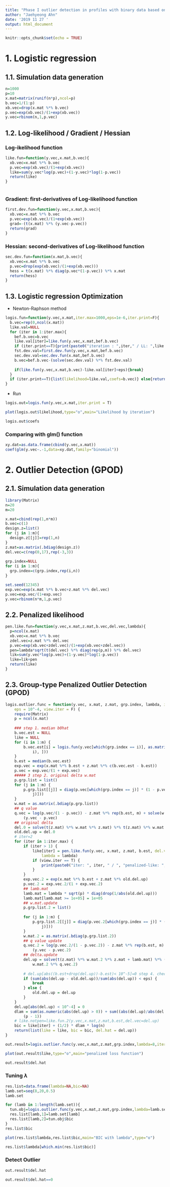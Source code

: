 ```yaml
---
title: "Phase I outlier detection in profiles with binary data based on penalized likelihood"
author: "Jaehyeong Ahn"
date: '2019 11 27 '
output: html_document
---
```


```r
knitr::opts_chunk$set(echo = TRUE)
```

# 1. Logistic regression

## 1.1. Simulation data generation
```r
n=1000
p=10
x.mat=matrix(runif(n*p),ncol=p)
b.vec=1/(1:p)
xb.vec=drop(x.mat %*% b.vec)
p.vec=exp(xb.vec)/(1+exp(xb.vec))
y.vec=rbinom(n,1,p.vec)
```

## 1.2. Log-likelihood / Gradient / Hessian

### Log-ikelihood function
```r
like.fun=function(y.vec,x.mat,b.vec){
  xb.vec=x.mat %*% b.vec
  p.vec=exp(xb.vec)/(1+exp(xb.vec))
  like=sum(y.vec*log(p.vec)+(1-y.vec)*log(1-p.vec))
  return(like)
}
```

```r

```


### Gradient: first-derivatives of Log-likelihood function
```r
first.dev.fun=function(y.vec,x.mat,b.vec){
  xb.vec=x.mat %*% b.vec
  p.vec=exp(xb.vec)/(1+exp(xb.vec))
  grad=-(t(x.mat) %*% (y.vec-p.vec))
  return(grad)
}
```

### Hessian: second-derivatives of Log-likelihood function
```r
sec.dev.fun=function(x.mat,b.vec){
  xb.vec=x.mat %*% b.vec
  p.vec=drop(exp(xb.vec)/(1+exp(xb.vec)))
  hess = t(x.mat) %*% diag(p.vec*(1-p.vec)) %*% x.mat
  return(hess)
}
```

## 1.3. Logistic regression Optimization

- Newton-Raphson method
```r
logis.fun=function(y.vec,x.mat,iter.max=1000,eps=1e-6,iter.print=F){
  b.vec=rep(0,ncol(x.mat))
  like.val=NULL
  for (iter in 1:iter.max){
    bef.b.vec=b.vec
    like.val[iter]=like.fun(y.vec,x.mat,bef.b.vec)
    if (iter.print==T){print(paste0("iteration : ",iter," / LL: ",like.val[iter]))}
    fst.dev.val=first.dev.fun(y.vec,x.mat,bef.b.vec)
    sec.dev.val=sec.dev.fun(x.mat,bef.b.vec)
    b.vec=bef.b.vec-(solve(sec.dev.val) %*% fst.dev.val)
    
    if(like.fun(y.vec,x.mat,b.vec)-like.val[iter]<eps){break}
  }
  if (iter.print==T){list(likelihood=like.val,coefs=b.vec)} else{return(drop(b.vec))}
}
```


- Run
```r
logis.out=logis.fun(y.vec,x.mat,iter.print = T)
```


```r
plot(logis.out$likelihood,type="o",main="Likelihood by iteration")
```

```r
logis.out$coefs
```

### Comparing with glm() function
```r
xy.dat=as.data.frame(cbind(y.vec,x.mat))
coef(glm(y.vec~.-1,data=xy.dat,family="binomial"))
```



# 2. Outlier Detection (GPOD)

## 2.1. Simulation data generation
```r
library(Matrix)
n=20
m=20

x.mat=cbind(rep(1,n*m))
b.vec=c(1)
design.z=list()
for (j in 1:m){
  design.z[[j]]=rep(1,n)
}
z.mat=as.matrix(.bdiag(design.z))
del.vec=c(rep(0,17),rep(-3,3))
  
grp.index=NULL
for (i in 1:m){
  grp.index=c(grp.index,rep(i,n))
}

set.seed(12345)
exp.vec=exp(x.mat %*% b.vec+z.mat %*% del.vec)
p.vec=exp.vec/(1+exp.vec)
y.vec=rbinom(n*m,1,p.vec)
```

## 2.2. Penalized likelihood
```r
pen.like.fun=function(y.vec,x.mat,z.mat,b.vec,del.vec,lambda){
  p=ncol(x.mat)
  xb.vec=x.mat %*% b.vec
  zdel.vec=z.mat %*% del.vec
  p.vec=exp(xb.vec+zdel.vec)/(1+exp(xb.vec+zdel.vec))
  pen=lambda*sqrt(t(del.vec) %*% diag(rep(p,m)) %*% del.vec)
  lik=sum(y.vec*log(p.vec)+(1-y.vec)*log(1-p.vec))
  like=lik+pen
  return(like)
}
```

## 2.3. Group-type Penalized Outlier Detection (GPOD)
```r
logis.outlier.func = function(y.vec, x.mat, z.mat, grp.index, lambda, iter.max = 1000, 
    eps = 10^-4, view.iter = F) {
    require(Matrix)
    p = ncol(x.mat)
    
    ### step 1. median b0hat
    b.vec.est = NULL
    like = NULL
    for (i in 1:m) {
        b.vec.est[i] = logis.fun(y.vec[which(grp.index == i)], as.matrix(x.mat[which(grp.index == 
            i), ]))
    }
    b.est = median(b.vec.est)
    exp.vec = exp(x.mat %*% b.est + z.mat %*% c(b.vec.est - b.est))
    p.vec = exp.vec/(1 + exp.vec)
    ##### 3 step 2. original delta w.mat
    p.grp.list = list()
    for (j in 1:m) {
        p.grp.list[[j]] = diag(p.vec[which(grp.index == j)] * (1 - p.vec[which(grp.index == 
            j)]))
    }
    w.mat = as.matrix(.bdiag(p.grp.list))
    ## q value
    q.vec = log(p.vec/(1 - p.vec)) - z.mat %*% rep(b.est, m) + solve(w.mat) %*% 
        (y.vec - p.vec)
    ## original delta
    del.0 = solve(t(z.mat) %*% w.mat %*% z.mat) %*% t(z.mat) %*% w.mat %*% q.vec
    old.del.up = del.0
    # iter=2
    for (iter in 1:iter.max) {
        if (iter > 1) {
            like[iter] = pen.like.fun(y.vec, x.mat, z.mat, b.est, del.vec = old.del.up, 
                lambda = lambda)
            if (view.iter == T) {
                print(paste0("iter: ", iter, " / ", "penalized-like: ", like[iter]))
            }
        }
        exp.vec.2 = exp(x.mat %*% b.est + z.mat %*% old.del.up)
        p.vec.2 = exp.vec.2/(1 + exp.vec.2)
        ## lamb.mat
        lamb.mat = lambda * sqrt(p) * diag(drop(1/abs(old.del.up)))
        lamb.mat[lamb.mat >= 1e+05] = 1e+05
        ## w.mat.update
        p.grp.list.2 = list()
        
        for (j in 1:m) {
            p.grp.list.2[[j]] = diag(p.vec.2[which(grp.index == j)] * (1 - p.vec.2[which(grp.index == 
                j)]))
        }
        w.mat.2 = as.matrix(.bdiag(p.grp.list.2))
        ## q value update
        q.vec.2 = log(p.vec.2/(1 - p.vec.2)) - z.mat %*% rep(b.est, m) + solve(w.mat.2) %*% 
            (y.vec - p.vec.2)
        ## delta.update
        del.up = solve(t(z.mat) %*% w.mat.2 %*% z.mat + lamb.mat) %*% (t(z.mat) %*% 
            w.mat.2 %*% q.vec.2)
        
        # del.up[abs((b.est+drop(del.up))-b.est)< 10^-5]=0 step 4. check convergence
        if (sum(abs(del.up - old.del.up))/sum(abs(del.up)) < eps) {
            break
        } else {
            old.del.up = del.up
        }
    }
    del.up[abs(del.up) < 10^-4] = 0
    dlam = sum(as.numeric(abs(del.up) > 0)) + sum((abs(del.up)/abs(del.0)) * 
        (p - 1))
    # like.notpen=like.fun.2(y.vec,x.mat,z.mat,b.est,del.vec=del.up)
    bic = like[iter] + (1/2) * dlam * log(n)
    return(list(like = like, bic = bic, del.hat = del.up))
}
```

```r
out.result=logis.outlier.func(y.vec,x.mat,z.mat,grp.index,lambda=8,iter.max=1000,eps=10^-4,view.iter=T)
```

```r
plot(out.result$like,type="o",main="penalized loss function")
```

```r
out.result$del.hat
```

### Tuning $\lambda$
```r
res.list=data.frame(lambda=NA,bic=NA)
lamb.set=seq(8,20,0.5)
lamb.set
```

```r
for (lamb in 1:length(lamb.set)){
  tun.obj=logis.outlier.func(y.vec,x.mat,z.mat,grp.index,lambda=lamb.set[lamb],iter.max=1000,eps=10^-4)
  res.list[lamb,1]=lamb.set[lamb]
  res.list[lamb,2]=tun.obj$bic
}
res.list$bic
```

```r
plot(res.list$lambda,res.list$bic,main="BIC with lambda",type="o")
```

```r
res.list$lambda[which.min(res.list$bic)]
```

### Detect Outlier
```r
out.result$del.hat
```

```r
out.result$del.hat==0
```

